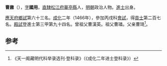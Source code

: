 '''曹鼐'''（{{bd|1435年||？}}），[[表字|字]]'''國用'''，[[南直隸|直隸]][[松江府|松江府]][[華亭縣|華亭縣]]人，[[明朝|明朝]]政治人物。[[進士|進士]]出身。

[[應天府|應天府]][[鄉試|鄉試]]第六十三名。[[成化|成化]]二年（1466年），參加丙戌科[[會試|會試]]，得[[貢士|貢士]]第二百七名。[[殿試|殿試]]登進士第三甲第九十四名。曾祖父曹漢英。祖父曹璘。父亲曹琦<ref>《天一阁藏明代科举录选刊·登科录》（《成化二年进士登科录》）</ref>。

==参考==
{{reflist}}
{{明朝人物小作品}}
{{成化二年丙戌科殿試金榜}}